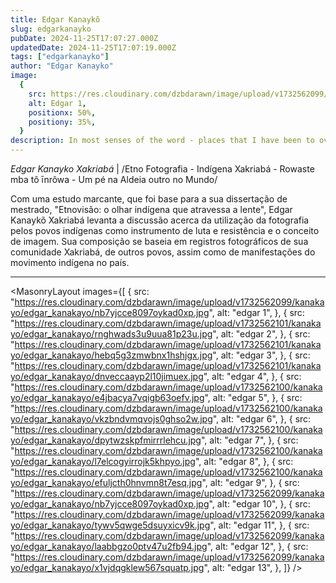 ```yaml
---
title: Edgar Kanaykõ
slug: edgarkanayko
pubDate: 2024-11-25T17:07:27.000Z
updatedDate: 2024-11-25T17:07:19.000Z
tags: ["edgarkanayko"]
author: "Edgar Kanayko"
image:
  {
    src: https://res.cloudinary.com/dzbdarawn/image/upload/v1732562099/kanakayo/edgar_kanakayo/nb7yjcce8097oykad0xp.jpg,
    alt: Edgar 1,
    positionx: 50%,
    positiony: 35%,
  }
description: In most senses of the word - places that I have been to over the years. Places that I have not really stopped to think about, and have just passed by.
---
```


_Edgar Kanayko Xakriabá_ | /Etno Fotografia - Indígena Xakriabá - Rowaste mba tô īnrõwa - Um pé na Aldeia outro no Mundo/

Com uma estudo marcante, que foi base para a sua dissertação de mestrado, "Etnovisão: o olhar indígena que atravessa a lente", Edgar Kanaykõ Xakriabá levanta a discussão acerca da utilização da fotografia pelos povos indígenas como instrumento de luta e resistência e o conceito de imagem. Sua composição se baseia em registros fotográficos de sua comunidade Xakriabá, de outros povos, assim como de manifestações do movimento indígena no país.

---


<MasonryLayout
  images={[
    {
      src: "https://res.cloudinary.com/dzbdarawn/image/upload/v1732562099/kanakayo/edgar_kanakayo/nb7yjcce8097oykad0xp.jpg",
      alt: "edgar 1",
    },
    {
      src: "https://res.cloudinary.com/dzbdarawn/image/upload/v1732562101/kanakayo/edgar_kanakayo/rnghwads3u9uua81p23u.jpg",
      alt: "edgar 2",
    },
    {
      src: "https://res.cloudinary.com/dzbdarawn/image/upload/v1732562101/kanakayo/edgar_kanakayo/hebq5g3zmwbnx1hshjgx.jpg",
      alt: "edgar 3",
    },
    {
      src: "https://res.cloudinary.com/dzbdarawn/image/upload/v1732562101/kanakayo/edgar_kanakayo/dnveccaayp2l10jimuex.jpg",
      alt: "edgar 4",
    },
    {
      src: "https://res.cloudinary.com/dzbdarawn/image/upload/v1732562100/kanakayo/edgar_kanakayo/e4jbacya7vqigb63oefv.jpg",
      alt: "edgar 5",
    },
    {
      src: "https://res.cloudinary.com/dzbdarawn/image/upload/v1732562100/kanakayo/edgar_kanakayo/vkzbndvmqvojs0ghso2w.jpg",
      alt: "edgar 6",
    },
    {
      src: "https://res.cloudinary.com/dzbdarawn/image/upload/v1732562100/kanakayo/edgar_kanakayo/dpytwzskpfmirrrlehcu.jpg",
      alt: "edgar 7",
    },
    {
      src: "https://res.cloudinary.com/dzbdarawn/image/upload/v1732562100/kanakayo/edgar_kanakayo/l7elcogyirrojk5khpyo.jpg",
      alt: "edgar 8",
    },
    {
      src: "https://res.cloudinary.com/dzbdarawn/image/upload/v1732562100/kanakayo/edgar_kanakayo/efuljcth0hnvmn8t7esq.jpg",
      alt: "edgar 9",
    },
    {
      src: "https://res.cloudinary.com/dzbdarawn/image/upload/v1732562099/kanakayo/edgar_kanakayo/nb7yjcce8097oykad0xp.jpg",
      alt: "edgar 10",
    },
    {
      src: "https://res.cloudinary.com/dzbdarawn/image/upload/v1732562099/kanakayo/edgar_kanakayo/tywv5qwge5dsuyxicv9k.jpg",
      alt: "edgar 11",
    },
    {
      src: "https://res.cloudinary.com/dzbdarawn/image/upload/v1732562099/kanakayo/edgar_kanakayo/laabbgzo0ptv47u2fb94.jpg",
      alt: "edgar 12",
    },
    {
      src: "https://res.cloudinary.com/dzbdarawn/image/upload/v1732562099/kanakayo/edgar_kanakayo/x1vjdqgklew567squatp.jpg",
      alt: "edgar 13",
    },
  ]}
/>
